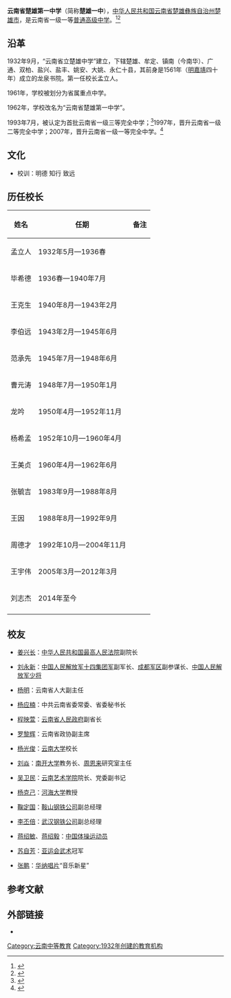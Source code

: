 {{coord|25.03743|N|101.552225|E|format=dms|region:CN_type:edu|display=title}}
{{高中
|图像          = 
|图像大小      =  
|图像说明      = 
|名称          = 云南省楚雄第一中学
|外文名称      = No.1 Middle School of Chuxiong, Yunnan
|校训          = 明德 知行 致远
|理念          = 
|建校          = 1932年9月
|闭校          = 
|复校          = 
|校庆日        = 9月20日
|类型          = [[公立学校|公立学校]] 
<!-- |共学或别学    = [[男女共学|男女共学]] 
|课程          = [[全日制|全日制]]课程 
|单位制或学年制= [[学年制|学年制]] 
|学科          = [[综合科|综合科]] 
|学期          = [[2学期制|2学期制]]  -->
|年级          = 
|班级          = 
|创立者        = 孟立人
|党委书记      = 
|校长          = 刘志杰
|副校长        = 
|教师          = 221人
|职工          = 
|学生          = 2600余
|面积          = 131亩
|建筑面积      = 
|旧校名        =云南省立楚雄中学 <br /> 云南省楚雄第一中学
|刊物          = 
|隶属          = 
|学区          = 
|地址          = {{CHN}}[[云南省|云南省]][[楚雄彝族自治州|楚雄彝族自治州]][[楚雄市|楚雄市]]鹿城南路291号 
|邮编          = 
|电话          = <!-- {{Tel|86|区号|号码 }} -->
|网站          = {{URL|http://www.yncxyz.cn/}} 
|标志          = 云南省楚雄第一中学.png
|体育项目      = 
|校色          = 
|吉祥物        = 
|宗教          = 
|脚註          = 
}} 
'''云南省楚雄第一中学'''（简称'''楚雄一中'''），[[中华人民共和国|中华人民共和国]][[云南省|云南省]][[楚雄彝族自治州|楚雄彝族自治州]][[楚雄市|楚雄市]]，是云南省一级一等[[普通高级中学|普通高级中学]]。<ref>{{cite news|author=|url=http://www.cxyz.net/contents/3911/15475.html|title=云南省一级一等完全中学——楚雄第一中学简介|newspaper=楚雄一中|date=2013-10-11|language=|location=|accessdate=2015-05-16|archive-date=2015-05-18|archive-url=https://web.archive.org/web/20150518101227/http://www.cxyz.net/contents/3911/15475.html|dead-url=yes}}</ref><ref>{{cite news|author=|url=http://www.cxyz.net/contents/3912/11993.html|title=云南省楚雄第一中学校史|newspaper=楚雄一中|date=2013-05-03|language=|location=|accessdate=2015-05-16|archive-date=2015-05-18|archive-url=https://web.archive.org/web/20150518101208/http://www.cxyz.net/contents/3912/11993.html|dead-url=yes}}</ref>

==沿革==
1932年9月，“云南省立楚雄中学”建立，下辖楚雄、牟定、镇南（今南华）、广通、双柏、盐兴、盐丰、姚安、大姚、永仁十县，其前身是1561年（[[明朝|明]][[嘉靖|嘉靖]]四十年）成立的龙泉书院。第一任校长孟立人。

1961年，学校被划分为省属重点中学。

1962年，学校改名为“云南省楚雄第一中学”。

1993年7月，被认定为首批云南省一级三等完全中学；<ref>{{Cite book|title=云南年鉴 1996|last=《云南年鉴》编辑部|publisher=云南年鉴杂志社|year=1996|pages=579}}</ref>1997年，晋升云南省一级二等完全中学；2007年，晋升云南省一级一等完全中学。<ref>{{Cite web|title=楚雄第一中学简介|url=http://www.yncxyz.cn/content?templateType=3&menuid=217599&detailid=468838|access-date=2022-05-19|date=2017-06-18|work=楚雄第一中学}}</ref>

==文化==
*校训：明德 知行 致远

==历任校长==
{| class="wikitable"
|-
! 姓名 !! 任期  !! 备注
|-
|  孟立人  ||   1932年5月—1936春  ||  
|-
| 毕希德   || 1936春—1940年7月    ||  
|-
|  王克生  ||   1940年8月—1943年2月  ||  
|-
|  李伯远  ||   1943年2月—1945年6月  ||  
|-
|   范承先 ||  1945年7月—1948年6月   || 
|-
|  曹元涛  ||   1948年7月—1950年1月  || 
|-
|  龙吟  ||  1950年4月—1952年11月   ||  
|-
|  杨希孟  ||   1952年10月—1960年4月  ||  
|-
|  王美贞  ||  1960年4月—1962年6月   ||  
|-
|   张毓吉 ||   1983年9月—1988年8月  ||  
|-
|   王因 ||    1988年8月—1992年9月 || 
|-
|   周德才 || 1992年10月—2004年11月    || 
|-
|   王宇伟 ||   2005年3月—2012年3月  ||  
|-
|   刘志杰 ||   2014年至今  ||  
|-
|}

==校友==
*[[姜兴长|姜兴长]]：[[中华人民共和国最高人民法院|中华人民共和国最高人民法院]]副院长

*[[刘永新|刘永新]]：[[中国人民解放军十四集团军|中国人民解放军十四集团军]]副军长、[[成都军区|成都军区]]副参谋长、[[中国人民解放军少将|中国人民解放军少将]]

*[[杨明|杨明]]：云南省人大副主任

*[[杨应楠|杨应楠]]：中共云南省委常委、省委秘书长

*[[程映萱|程映萱]]：[[云南省人民政府|云南省人民政府]]副省长

*[[罗黎辉|罗黎辉]]：云南省政协副主席

*[[杨光俊|杨光俊]]：[[云南大学|云南大学]]校长

*[[刘焱|刘焱]]：[[南开大学|南开大学]]教务长、[[周恩来|周恩来]]研究室主任

*[[吴卫民|吴卫民]]：[[云南艺术学院|云南艺术学院]]院长、党委副书记

*[[杨克己|杨克己]]：[[河海大学|河海大学]]教授

*[[鞠定国|鞠定国]]：[[鞍山钢铁公司|鞍山钢铁公司]]副总经理

*[[李丕倍|李丕倍]]：[[武汉钢铁公司|武汉钢铁公司]]副总经理

*[[蒋绍敏|蒋绍敏]]、[[蒋绍毅|蒋绍毅]]：[[体操|中国体操运动员]]

*[[苏自芳|苏自芳]]：[[亚运会|亚运会]][[武术|武术]]冠军

*[[张鹏|张鹏]]：[[华纳唱片|华纳唱片]]“音乐新星”

==参考文献==
{{reflist}}

==外部链接==
* {{Official website|http://www.yncxyz.cn/}}

{{云南省一级普通高级中学}}

{{DEFAULTSORT: C楚雄}}
[[Category:云南中等教育|Category:云南中等教育]]
[[Category:1932年创建的教育机构|Category:1932年创建的教育机构]]